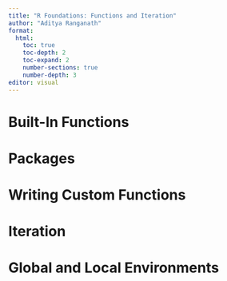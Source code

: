 ```yaml
---
title: "R Foundations: Functions and Iteration"
author: "Aditya Ranganath"
format: 
  html:
    toc: true 
    toc-depth: 2
    toc-expand: 2
    number-sections: true
    number-depth: 3
editor: visual
---
```


# Built-In Functions

# Packages

# Writing Custom Functions

# Iteration

# Global and Local Environments
